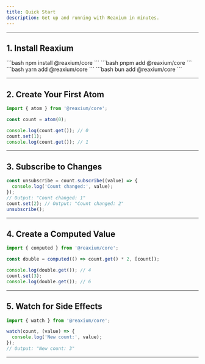 ```yaml
---
title: Quick Start
description: Get up and running with Reaxium in minutes.
---
```


---

## 1. Install Reaxium

<Tabs>
  <TabItem label="npm">
    ```bash
    npm install @reaxium/core
    ```
  </TabItem>
  <TabItem label="pnpm">
    ```bash
    pnpm add @reaxium/core
    ```
  </TabItem>
  <TabItem label="yarn">
    ```bash
    yarn add @reaxium/core
    ```
  </TabItem>
  <TabItem label="bun">
    ```bash
    bun add @reaxium/core
    ```
  </TabItem>
</Tabs>

---

## 2. Create Your First Atom

```typescript
import { atom } from '@reaxium/core';

const count = atom(0);

console.log(count.get()); // 0
count.set(1);
console.log(count.get()); // 1
```

---

## 3. Subscribe to Changes

```typescript
const unsubscribe = count.subscribe((value) => {
  console.log('Count changed:', value);
});
// Output: "Count changed: 1"
count.set(2); // Output: "Count changed: 2"
unsubscribe();
```

---

## 4. Create a Computed Value

```typescript
import { computed } from '@reaxium/core';

const double = computed(() => count.get() * 2, [count]);

console.log(double.get()); // 4
count.set(3);
console.log(double.get()); // 6
```

---

## 5. Watch for Side Effects

```typescript
import { watch } from '@reaxium/core';

watch(count, (value) => {
  console.log('New count:', value);
});
// Output: "New count: 3"
```

---

